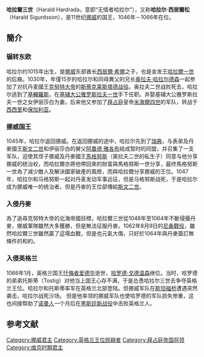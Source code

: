 {{unreferenced|time=2012-02-11T18:30:18+00:00}}
{{Infobox royalty
| name         = 哈拉爾三世<br>Harald Hardrada
| image        = Harald III of Norway.jpg
| caption      = 13世纪肖像，出自《忏悔者爱德华国王生平》
| succession   = [[挪威君主列表|挪威国王]]
| reign        = 1046年~1066年9月25日
| predecessor  = [[馬格努斯一世_(挪威)|馬格努斯一世]]
| successor    = [[馬格努斯二世_(挪威)|馬格努斯二世]]
| regent       = [[馬格努斯一世_(挪威)|馬格努斯一世]]（至1047年）
| reg-type     = 共治
| issue        =  ''與基輔的伊利沙伯''<br>[[Ingegerd_of_Norway|Ingegerd, Queen of Denmark and Sweden]]<br>[[Maria_Haraldsdatter|Maria Haraldsdatter]]<br>''with Tora''<br>[[馬格努斯二世_(挪威)|馬格努斯二世]]<br>[[奥拉夫三世|奥拉夫三世]]
| full name    = Haraldr Sigurðarson
| birth_date   = 约1015年
| birth_place  = [[挪威|挪威]][[靈厄里克|靈厄里克]]
| death_date   = 1066年9月25日
| death_place  = [[英格兰王国|英格兰王国]][[约克郡|约克郡]][[斯坦福桥|斯坦福桥]]
| burial_place = [[挪威|挪威]][[特隆赫姆|特隆赫姆]]玛利亚教堂（至12世纪），[[Helgeseter_Priory|Helgeseter Priory]]（至17世纪，已拆除）
| spouse       = [[基輔的伊利沙伯|基輔的伊利沙伯]]<br>[[Tora_Torbergsdatter|Tora Torbergsdatter]]
| house        = [[哈德拉達王朝|哈德拉達王朝]]
| father       = [[西居爾·希爾|西居爾·希爾]]
| mother       = [[Åsta_Gudbrandsdatter|Åsta Gudbrandsdatter]]
| religion     = [[天主教|天主教]]
}}

'''哈拉爾三世'''（Harald Hardrada，意即“无情者哈拉尔”），又称'''哈拉尔·西居爾松'''（Harald Sigurdsson），是11世纪[[挪威|挪威]]的国王，1046年－1066年在位。

==簡介==
===辗转东欧===
哈拉尔约1015年出生，是[[挪威|挪威]]东部酋长[[西居爾·希爾|西居爾·希爾]]之子，也是金发王[[金髮哈拉爾|哈拉爾一世]]的后裔。1030年，年僅15岁的哈拉尔和同母異父的兄长[[奥拉夫二世|奥拉夫·哈拉尔德森]]一起参加了对抗丹麦國王[[克努特大帝|克努特大帝]]的[[斯蒂克莱斯塔德战役|斯蒂克莱斯塔德战役]]。奥拉夫二世战败死去，哈拉尔逃到了[[基輔羅斯|基輔羅斯]]，在[[基辅大公|基辅大公]][[雅罗斯拉夫一世|雅罗斯拉夫一世]]手下任职。并娶基辅大公雅罗斯拉夫一世之女伊丽莎白为妻。后来他又参加了[[拜占庭|拜占庭]]皇帝[[米海爾四世|米海爾四世]]的军队，转战于[[西西里|西西里]]和[[保加利亚|保加利亚]]。

===挪威国王===
1045年，哈拉尔返回挪威。在返回挪威的途中，哈拉尔先到了[[瑞典|瑞典]]，与表弟及丹麥國王[[斯文二世|斯文二世]]和伊丽莎白的舅父[[阿農德·雅各布|阿農德·雅各布]]结成暂时的同盟，并召集了一支军队，迫使其侄子挪威及丹麥國王[[馬格努斯一世_(挪威)|馬格努斯]]（奥拉夫二世的私生子）同意与他分享挪威的统治权，而哈拉爾亦將他帶回來的財富與馬格努斯一世分享，最终馬格努斯一世為了減少敵人及解決國家破產的風險，而與哈拉爾分享挪威的王位。1047年，哈拉尔和马格努斯一起对丹麦发动军事远征，但是马格努斯战死，于是哈拉尔成为挪威唯一的统治者，但是丹麥的王位卻傳給[[斯文二世|斯文二世]]。

===入侵丹麥===
為了追尋克努特大帝的北海帝國目標，哈拉爾三世從1048年至1064年不斷侵擾丹麥，挪威軍隊雖然大多獲勝，但是無法征服丹麥。1062年8月9日的[[尼桑戰役|尼桑戰役]]，雖然哈拉爾三世雖然贏了這場血戰，但是也元氣大傷，只好於1064年與丹麥簽訂無條件的和約。

===入侵英格兰===
{{main|斯坦福橋戰役}}
1066年1月，英格兰国王[[忏悔者爱德华|忏悔者爱德华]]逝世，[[哈罗德·戈德温森|哈罗德·戈德温森]]继位。当时，哈罗德的弟弟托斯蒂（Tostig）对他当上国王心存不满，于是怂恿哈拉尔三世去争夺英格兰王位。哈拉尔和托斯蒂率军在英格兰北部登陆。但挪威军队在[[斯坦福桥|斯坦福桥]]遭遇突然袭击，哈拉尔战死沙场。 但是他率领的挪威军队也使哈罗德的军队损失惨重，这也间接帮助了[[诺曼人|诺曼人]]一个月后在[[黑斯廷斯战役|黑斯廷斯战役]]中击败英格兰人。

==参考文献==
{{reflist}}

{{S-start}}
{{s-hou|[[哈德拉達王朝|哈德拉達王朝]]||約1015年|1066年|9月25日|[[金髮王朝|金髮王朝]]|name=無情者哈拉爾}}
{{s-before|[[馬格努斯一世_(挪威)|馬格努斯一世]]}}
{{s-title|[[挪威君主列表|挪威國王]]|1046年－1066年}}
{{s-after|[[馬格努斯二世_(挪威)|馬格努斯二世]]}}
{{end box}}

{{挪威君主}}

{{Authority control}}
[[Category:挪威君主|Category:挪威君主]]
[[Category:英格兰王位觊觎者|Category:英格兰王位觊觎者]]
[[Category:拜占庭帝国将领|Category:拜占庭帝国将领]]
[[Category:维京时期君主|Category:维京时期君主]]